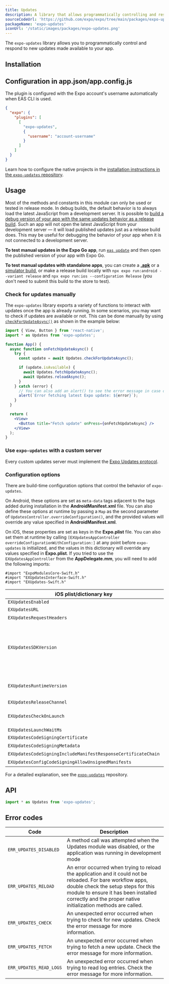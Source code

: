 ```yaml
---
title: Updates
description: A library that allows programmatically controlling and responding to new updates made available to your app.
sourceCodeUrl: 'https://github.com/expo/expo/tree/main/packages/expo-updates'
packageName: 'expo-updates'
iconUrl: '/static/images/packages/expo-updates.png'
---
```



The `expo-updates` library allows you to programmatically control and respond to new updates made available to your app.

<PlatformsSection android emulator ios simulator />

## Installation

<APIInstallSection href="/bare/installing-updates/" />

## Configuration in app.json/app.config.js

The plugin is configured with the Expo account's username automatically when EAS CLI is used.

<ConfigPluginExample>

```json app.json
{
  "expo": {
    "plugins": [
      [
        "expo-updates",
        {
          "username": "account-username"
        }
      ]
    ]
  }
}
```

</ConfigPluginExample>

<ConfigReactNative>

Learn how to configure the native projects in the [installation instructions in the `expo-updates` repository](https://github.com/expo/expo/tree/main/packages/expo-updates#installation-in-bare-react-native-projects).

</ConfigReactNative>

## Usage

Most of the methods and constants in this module can only be used or tested in release mode. In debug builds, the default behavior is to always load the latest JavaScript from a development server. It is possible to [build a debug version of your app with the same updates behavior as a release build](/eas-update/debug-advanced/#debugging-of-native-code-while-loading-the-app-through-expo-updates). Such an app will not open the latest JavaScript from your development server &mdash; it will load published updates just as a release build does. This may be useful for debugging the behavior of your app when it is not connected to a development server.

**To test manual updates in the Expo Go app**, run [`eas update`](/eas-update/introduction) and then open the published version of your app with Expo Go.

**To test manual updates with standalone apps**, you can create a [**.apk**](/build-reference/apk) or a [simulator build](/build-reference/simulators), or make a release build locally with `npx expo run:android --variant release` and `npx expo run:ios --configuration Release` (you don't need to submit this build to the store to test).

### Check for updates manually

The `expo-updates` library exports a variety of functions to interact with updates once the app is already running. In some scenarios, you may want to check if updates are available or not. This can be done manually by using [`checkForUpdateAsync()`](#updatescheckforupdateasync) as shown in the example below:

```jsx App.js
import { View, Button } from 'react-native';
import * as Updates from 'expo-updates';

function App() {
  async function onFetchUpdateAsync() {
    try {
      const update = await Updates.checkForUpdateAsync();

      if (update.isAvailable) {
        await Updates.fetchUpdateAsync();
        await Updates.reloadAsync();
      }
    } catch (error) {
      // You can also add an alert() to see the error message in case of an error when fetching updates.
      alert(`Error fetching latest Expo update: ${error}`);
    }
  }

  return (
    <View>
      <Button title="Fetch update" onPress={onFetchUpdateAsync} />
    </View>
  );
}
```

### Use `expo-updates` with a custom server

Every custom updates server must implement the [Expo Updates protocol](/technical-specs/expo-updates-1/).

<BoxLink
  title="Custom Expo Updates Server"
  description="You can find an example implementation of a custom server and an app using that server in this GitHub repository."
  href="https://github.com/expo/custom-expo-updates-server"
  Icon={GithubIcon}
/>

### Configuration options

There are build-time configuration options that control the behavior of `expo-updates`.

On Android, these options are set as `meta-data` tags adjacent to the tags added during installation in the **AndroidManifest.xml** file. You can also define these options at runtime by passing a `Map` as the second parameter of `UpdatesController.overrideConfiguration()`, and the provided values will override any value specified in **AndroidManifest.xml**.

On iOS, these properties are set as keys in the **Expo.plist** file. You can also set them at runtime by calling `[EXUpdatesAppController overrideConfigurationWithConfiguration:]` at any point before `expo-updates` is initialized, and the values in this dictionary will override any values specified in **Expo.plist**. If you tried to use the `EXUpdatesAppController` from the **AppDelegate.mm**, you will need to add the following imports:

```objc From Objective-C to import Swift headers for expo-updates
#import "ExpoModulesCore-Swift.h"
#import "EXUpdatesInterface-Swift.h"
#import "EXUpdates-Swift.h"
```

| iOS plist/dictionary key                                      | Android Map key                                      | Android meta-data name                                                          | Default                                                          | Required?                                                                                                |
| ------------------------------------------------------------- | ---------------------------------------------------- | ------------------------------------------------------------------------------- | ---------------------------------------------------------------- | -------------------------------------------------------------------------------------------------------- |
| `EXUpdatesEnabled`                                            | `enabled`                                            | `expo.modules.updates.ENABLED`                                                  | `true`                                                           | <NoIcon />                                                                                               |
| `EXUpdatesURL`                                                | `updateUrl`                                          | `expo.modules.updates.EXPO_UPDATE_URL`                                          | (none)                                                           | <YesIcon />                                                                                              |
| `EXUpdatesRequestHeaders`                                     | `requestHeaders`                                     | `expo.modules.updates.UPDATES_CONFIGURATION_REQUEST_HEADERS_KEY`                | (none)                                                           | <NoIcon />                                                                                               |
| `EXUpdatesSDKVersion`                                         | `sdkVersion`                                         | `expo.modules.updates.EXPO_SDK_VERSION`                                         | (none)                                                           | (exactly one of `sdkVersion` or `runtimeVersion` is required, Required for apps hosted on Expo's server) |
| `EXUpdatesRuntimeVersion`                                     | `runtimeVersion`                                     | `expo.modules.updates.EXPO_RUNTIME_VERSION`                                     | (none)                                                           | (exactly one of `sdkVersion` or `runtimeVersion` is required)                                            |
| `EXUpdatesReleaseChannel`                                     | `releaseChannel`                                     | `expo.modules.updates.EXPO_RELEASE_CHANNEL`                                     | `default`                                                        | <NoIcon />                                                                                               |
| `EXUpdatesCheckOnLaunch`                                      | `checkOnLaunch`                                      | `expo.modules.updates.EXPO_UPDATES_CHECK_ON_LAUNCH`                             | `ALWAYS` (`ALWAYS`, `NEVER`, `WIFI_ONLY`, `ERROR_RECOVERY_ONLY`) | <NoIcon />                                                                                               |
| `EXUpdatesLaunchWaitMs`                                       | `launchWaitMs`                                       | `expo.modules.updates.EXPO_UPDATES_LAUNCH_WAIT_MS`                              | `0`                                                              | <NoIcon />                                                                                               |
| `EXUpdatesCodeSigningCertificate`                             | `codeSigningCertificate`                             | `expo.modules.updates.CODE_SIGNING_CERTIFICATE`                                 | (none)                                                           | <NoIcon />                                                                                               |
| `EXUpdatesCodeSigningMetadata`                                | `codeSigningMetadata`                                | `expo.modules.updates.CODE_SIGNING_METADATA`                                    | (none)                                                           | <NoIcon />                                                                                               |
| `EXUpdatesCodeSigningIncludeManifestResponseCertificateChain` | `codeSigningIncludeManifestResponseCertificateChain` | `expo.modules.updates.CODE_SIGNING_INCLUDE_MANIFEST_RESPONSE_CERTIFICATE_CHAIN` | false                                                            | <NoIcon />                                                                                               |
| `EXUpdatesConfigCodeSigningAllowUnsignedManifests`            | `codeSigningAllowUnsignedManifests`                  | `expo.modules.updates.CODE_SIGNING_ALLOW_UNSIGNED_MANIFESTS`                    | false                                                            | <NoIcon />                                                                                               |

For a detailed explanation, see the [`expo-updates`](https://github.com/expo/expo/blob/main/packages/expo-updates/README.md) repository.

## API

```js
import * as Updates from 'expo-updates';
```

<APISection packageName="expo-updates" apiName="Updates" />

## Error codes

| Code                    | Description                                                                                                                                                                                                                                                   |
| ----------------------- | ------------------------------------------------------------------------------------------------------------------------------------------------------------------------------------------------------------------------------------------------------------- |
| `ERR_UPDATES_DISABLED`  | A method call was attempted when the Updates module was disabled, or the application was running in development mode                                                                                                                                          |
| `ERR_UPDATES_RELOAD`    | An error occurred when trying to reload the application and it could not be reloaded. For bare workflow apps, double check the setup steps for this module to ensure it has been installed correctly and the proper native initialization methods are called. |
| `ERR_UPDATES_CHECK`     | An unexpected error occurred when trying to check for new updates. Check the error message for more information.                                                                                                                                              |
| `ERR_UPDATES_FETCH`     | An unexpected error occurred when trying to fetch a new update. Check the error message for more information.                                                                                                                                                 |
| `ERR_UPDATES_READ_LOGS` | An unexpected error occurred when trying to read log entries. Check the error message for more information.                                                                                                                                                   |
